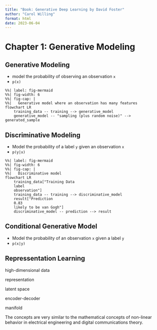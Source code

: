 ```yaml
---
title: "Book: Generative Deep Learning by David Foster"
author: "Carol Willing"
format: html
date: 2023-06-04
---
```


# Chapter 1: Generative Modeling

## Generative Modeling
- model the probability of observing an observation `x`
- `p(x)`

```mermaid
%%| label: fig-mermaid
%%| fig-width: 6
%%| fig-cap: |
%%|   Generative model where an observation has many features
flowchart LR
    training_data -- training --> generative_model
    generative_model -- "sampling (plus random noise)" --> generated_sample
```

## Discriminative Modeling
- Model the probability of a label `y` given an observation `x`
- `p(y|x)`

```mermaid
%%| label: fig-mermaid
%%| fig-width: 6
%%| fig-cap: |
%%|   Discriminative model 
flowchart LR
    training_data["Training Data
    label
    observation"]
    training_data -- training --> discriminative_model
    result["Prediction
    0.83
    likely to be van Gogh"]
    discriminative_model -- prediction --> result
```

## Conditional Generative Model
- Model the probability of an observation `x` given a label `y`
- `p(x|y)`

## Repressentation Learning

high-dimensional data

representation

latent space

encoder-decoder

manifold

::: {.callout-note}
The concepts are very similar to the mathematical concepts of non-linear behavior in electrical engineering and digital communications theory.
:::